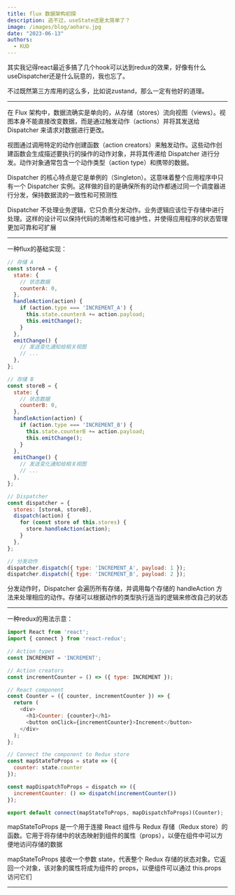 ```yaml
---
title: flux 数据架构初探
description: 逃不过，useState还是太简单了？
image: /images/blog/aoharu.jpg
date: "2023-06-13"
authors:
  - KUD
---
```


其实我记得react最近多搞了几个hook可以达到redux的效果，好像有什么useDispatcher还是什么玩意的，我也忘了。

不过既然第三方库用的这么多，比如说zustand，那么一定有他好的道理。

---

在 Flux 架构中，数据流确实是单向的，从存储（stores）流向视图（views）。视图本身不能直接改变数据，而是通过触发动作（actions）并将其发送给 Dispatcher 来请求对数据进行更改。

视图通过调用特定的动作创建函数（action creators）来触发动作。这些动作创建函数会生成描述要执行的操作的动作对象，并将其传递给 Dispatcher 进行分发。动作对象通常包含一个动作类型（action type）和携带的数据。

Dispatcher 的核心特点是它是单例的（Singleton）。这意味着整个应用程序中只有一个 Dispatcher 实例。这样做的目的是确保所有的动作都通过同一个调度器进行分发，保持数据流的一致性和可预测性

Dispatcher 不处理业务逻辑，它只负责分发动作。业务逻辑应该位于存储中进行处理。这样的设计可以保持代码的清晰性和可维护性，并使得应用程序的状态管理更加可靠和可扩展

---

一种flux的基础实现：

```js
// 存储 A
const storeA = {
  state: {
    // 状态数据
    counterA: 0,
  },
  handleAction(action) {
    if (action.type === 'INCREMENT_A') {
      this.state.counterA += action.payload;
      this.emitChange();
    }
  },
  emitChange() {
    // 发送变化通知给相关视图
    // ...
  },
};

// 存储 B
const storeB = {
  state: {
    // 状态数据
    counterB: 0,
  },
  handleAction(action) {
    if (action.type === 'INCREMENT_B') {
      this.state.counterB += action.payload;
      this.emitChange();
    }
  },
  emitChange() {
    // 发送变化通知给相关视图
    // ...
  },
};

// Dispatcher
const dispatcher = {
  stores: [storeA, storeB],
  dispatch(action) {
    for (const store of this.stores) {
      store.handleAction(action);
    }
  },
};

// 分发动作
dispatcher.dispatch({ type: 'INCREMENT_A', payload: 1 });
dispatcher.dispatch({ type: 'INCREMENT_B', payload: 2 });
```

分发动作时，Dispatcher 会遍历所有存储，并调用每个存储的 handleAction 方法来处理相应的动作。存储可以根据动作的类型执行适当的逻辑来修改自己的状态

---

一种redux的用法示意：
```js
import React from 'react';
import { connect } from 'react-redux';

// Action types
const INCREMENT = 'INCREMENT';

// Action creators
const incrementCounter = () => ({ type: INCREMENT });

// React component
const Counter = ({ counter, incrementCounter }) => {
  return (
    <div>
      <h1>Counter: {counter}</h1>
      <button onClick={incrementCounter}>Increment</button>
    </div>
  );
};

// Connect the component to Redux store
const mapStateToProps = state => ({
  counter: state.counter
});

const mapDispatchToProps = dispatch => ({
  incrementCounter: () => dispatch(incrementCounter())
});

export default connect(mapStateToProps, mapDispatchToProps)(Counter);
```

mapStateToProps 是一个用于连接 React 组件与 Redux 存储（Redux store）的函数。它用于将存储中的状态映射到组件的属性（props），以便在组件中可以方便地访问存储的数据

mapStateToProps 接收一个参数 state，代表整个 Redux 存储的状态对象。它返回一个对象，该对象的属性将成为组件的 props，以便组件可以通过 this.props 访问它们

---
